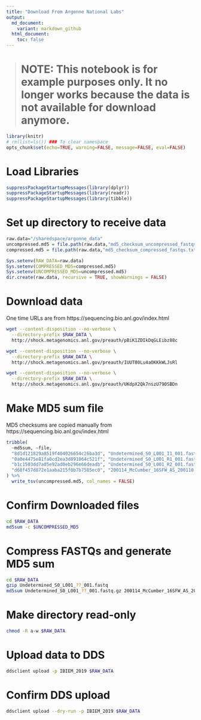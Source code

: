 ```yaml
---
title: "Download From Argonne National Labs"
output:
  md_document:
    variant: markdown_github
  html_document:
    toc: false
---
```

<!-- 
R -e "rmarkdown::render('misc/argonne_download.Rmd', output_format=c('html_document', 'md_document'))" 
R -e "rmarkdown::render('misc/argonne_download.Rmd')" 
-->

># NOTE: This notebook is for example purposes only.  It no longer works because the data is not available for download anymore.

```r
library(knitr)
# rm(list=ls()) ### To clear namespace
opts_chunk$set(echo=TRUE, warning=FALSE, message=FALSE, eval=FALSE)
```

# Load Libraries
```r
suppressPackageStartupMessages(library(dplyr))
suppressPackageStartupMessages(library(readr))
suppressPackageStartupMessages(library(tibble))
```

# Set up directory to receive data
```r
raw.data="/sharedspace/argonne_data"
uncompressed.md5 = file.path(raw.data,"md5_checksum_uncompressed_fastqs.txt")
compressed.md5 = file.path(raw.data,"md5_checksum_compressed_fastqs.txt")

Sys.setenv(RAW_DATA=raw.data)
Sys.setenv(COMPRESSED_MD5=compressed.md5)
Sys.setenv(UNCOMPRESSED_MD5=uncompressed.md5)
dir.create(raw.data, recursive = TRUE, showWarnings = FALSE)
```


# Download data
One time URLs are from https://sequencing.bio.anl.gov/index.html

```bash
wget --content-disposition --no-verbose \
  --directory-prefix $RAW_DATA \
  http://shock.metagenomics.anl.gov/preauth/pBiK1ZDIkDqGLEibz88c
```

```bash
wget --content-disposition --no-verbose \
  --directory-prefix $RAW_DATA \
  http://shock.metagenomics.anl.gov/preauth/IUUT80Lu4aOKKkWLJsRl
```

```bash
wget --content-disposition --no-verbose \
  --directory-prefix $RAW_DATA \
  http://shock.metagenomics.anl.gov/preauth/UKdpX2Qk7nszU790SBDn
```

# Make MD5 sum file
MD5 checksums are copied manually from https://sequencing.bio.anl.gov/index.html

```r
tribble(
  ~md5sum, ~file,
  "8d1d121829a8519f404026654c26ba3d", "Undetermined_S0_L001_I1_001.fastq",
  "0a0e4475e81fa0cd2ea3d891064c521f", "Undetermined_S0_L001_R1_001.fastq",
  "b1c1503dd7a05e92ad0eb296e66deadb", "Undetermined_S0_L001_R2_001.fastq",
  "d68f457d872e1aaba215f0b7b7585ec0", "200114_McCumber_16SFW_AS_200110.txt"
) %>%
  write_tsv(uncompressed.md5, col_names = FALSE)
```

# Confirm Downloaded files
```bash
cd $RAW_DATA
md5sum -c $UNCOMPRESSED_MD5
```

# Compress FASTQs and generate MD5 sum
```bash
cd $RAW_DATA
gzip Undetermined_S0_L001_??_001.fastq
md5sum Undetermined_S0_L001_??_001.fastq.gz 200114_McCumber_16SFW_AS_200110.txt > $COMPRESSED_MD5
```

# Make directory read-only
```bash
chmod -R a-w $RAW_DATA
```

# Upload data to DDS
```bash
ddsclient upload -p IBIEM_2019 $RAW_DATA
```

# Confirm DDS upload
```bash
ddsclient upload --dry-run -p IBIEM_2019 $RAW_DATA
```
